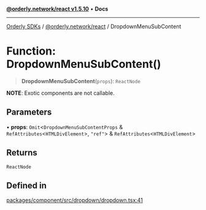 [**@orderly.network/react v1.5.10**](/sdks/tech-doc/@orderly.network/react/README) • **Docs**

***

[Orderly SDKs](/sdks/tech-doc/packages) / [@orderly.network/react](/sdks/tech-doc/@orderly.network/react/README) / DropdownMenuSubContent

# Function: DropdownMenuSubContent()

> **DropdownMenuSubContent**(`props`): `ReactNode`

**NOTE**: Exotic components are not callable.

## Parameters

• **props**: `Omit`\<`DropdownMenuSubContentProps` & `RefAttributes`\<`HTMLDivElement`\>, `"ref"`\> & `RefAttributes`\<`HTMLDivElement`\>

## Returns

`ReactNode`

## Defined in

[packages/component/src/dropdown/dropdown.tsx:41](https://github.com/OrderlyNetwork/js-sdk/blob/554ae704783e3b83c40bb234a899e8f02987d9b6/packages/component/src/dropdown/dropdown.tsx#L41)

